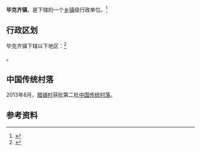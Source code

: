 {{中国乡级行政区
|景观照片文件名 = 
|景观照片描述 = 
|汉语拼音 = 
|其他语言 = 
|其他语言名称 = 
|旧称 = 
|地名出处 = 
|位置图文件名 = 
|位置图描述 = 
|自定义图片= 
|建置时间 = 
|政府驻地 = 
|毗邻 = 
|总面积 = 
|总人口 = 
|总人口年份 = 
|户籍人口 = 
|户籍人口年份 = 
|常住人口 = 
|常住人口年份 = 
|人口密度 = 
|GDP = 
|GDP年份 = 
|邮政编码 = 
|电话区号 = 471
|官方网站 = 
|网站名称 = 
|15/01/21/101/000}}

'''毕克齐镇'''，是{{PRC admin/fullname|15/01/21/101/000|3}}下辖的一个[[乡镇|乡镇]]级行政单位。<ref>{{PRC admin/ref sgc|{{PRC admin/parent|15/01/21/101/000}}}}</ref>

== 行政区划 ==

毕克齐镇下辖以下地区：<ref>{{PRC admin/ref sgc|15/01/21/101/000}}</ref>

{{PRC admin/children|15/01/21/101/000}}。

==中国传统村落==
2013年8月，[[腊铺村|腊铺村]]获批第二批[[中国传统村落|中国传统村落]]。

== 参考资料 ==

{{reflist}}

{{行政区划小作品}}
{{PRC admin/navcat|15/01/21/101/000}}